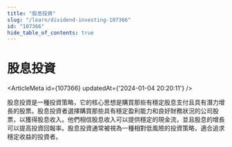 ```yaml
---
title: "股息投資"
slug: "/learn/dividend-investing-107366"
id: "107366"
hide_table_of_contents: true
---
```



# 股息投資

<ArticleMeta id={107366} updatedAt={'2024-01-04 20:20:11'} />
<div className='border-solid border-b border-t-0 my-4 border-[var(--ifm-color-gray-300)]' />

股息投資是一種投資策略，它的核心思想是購買那些有穩定股息支付且具有潛力增長的股票。股息投資者選擇購買那些具有穩定盈利能力和良好財務狀況的公司股票，以獲得股息收入。他們相信股息收入可以提供穩定的現金流，並且股息的增長可以提高投資回報率。股息投資通常被視為一種相對低風險的投資策略，適合追求穩定收益的投資者。
